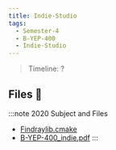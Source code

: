 ```yaml
---
title: Indie-Studio
tags:
  - Semester-4
  - B-YEP-400
  - Indie-Studio
---
```

> Timeline: ?


## Files 📂

:::note 2020 Subject and Files
- [Findraylib.cmake](https://github.com/Studio-17/Epitech-Subjects/raw/main/Semester-4/B-YEP-400/Indie-Studio/Findraylib.cmake)
- [B-YEP-400_indie.pdf](https://github.com/Studio-17/Epitech-Subjects/raw/main/Semester-4/B-YEP-400/Indie-Studio/B-YEP-400_indie.pdf)
:::
